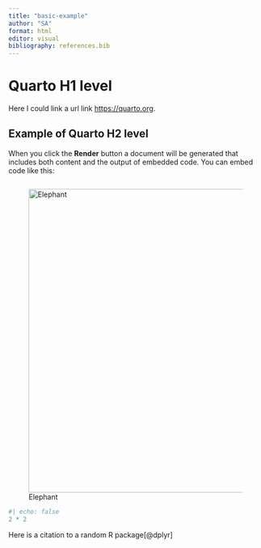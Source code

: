 ```yaml
---
title: "basic-example"
author: "SA"
format: html
editor: visual
bibliography: references.bib
---
```


# Quarto H1 level

Here I could link a url link <https://quarto.org>.

## Example of Quarto H2 level

When you click the **Render** button a document will be generated that includes both content and the output of embedded code. You can embed code like this:

```r


```

![Elephant](C:/Users/ge75mum/Downloads/eu_funded_en.jpg){fig-align="center" width="600"}

```r
#| echo: false
2 * 2
```

Here is a citation to a random R package[@dplyr]
